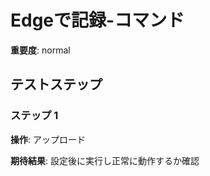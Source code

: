 # Edgeで記録-コマンド

**重要度**: normal

## テストステップ

### ステップ 1

**操作**: アップロード

**期待結果**:
設定後に実行し正常に動作するか確認

